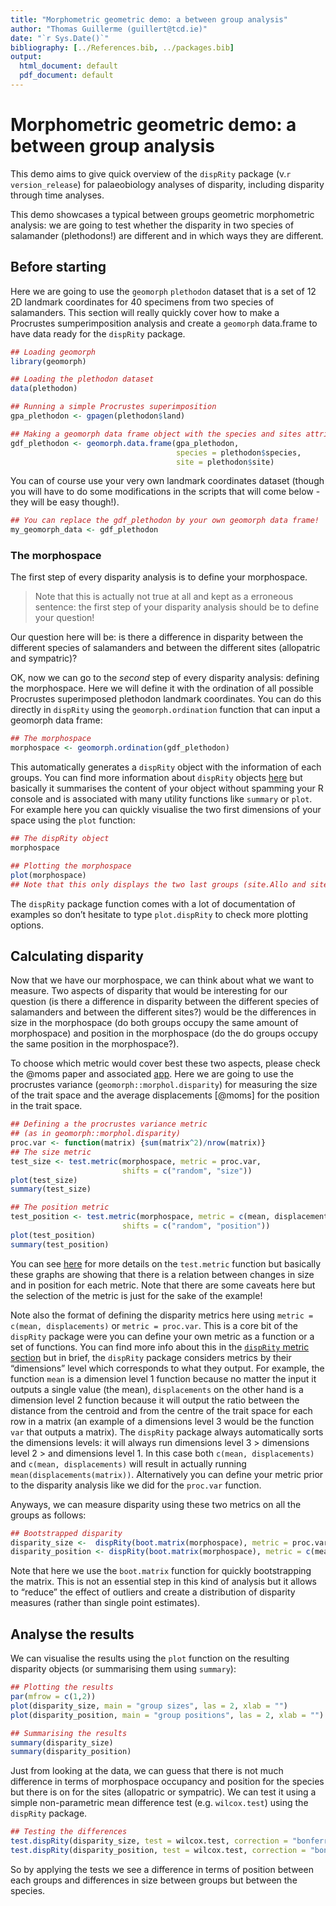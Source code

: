 ```yaml
---
title: "Morphometric geometric demo: a between group analysis"
author: "Thomas Guillerme (guillert@tcd.ie)"
date: "`r Sys.Date()`"
bibliography: [../References.bib, ../packages.bib]
output:
  html_document: default
  pdf_document: default
---
```



# Morphometric geometric demo: a between group analysis

This demo aims to give quick overview of the `dispRity` package (v.`r version_release`) for palaeobiology analyses of disparity, including disparity through time analyses.

This demo showcases a typical between groups geometric morphometric analysis: we are going to test whether the disparity in two species of salamander (plethodons!) are different and in which ways they are different.

## Before starting

Here we are going to use the `geomorph` `plethodon` dataset that is a set of 12 2D landmark coordinates for 40 specimens from two species of salamanders.
This section will really quickly cover how to make a Procrustes sumperimposition analysis and create a `geomorph` data.frame to have data ready for the `dispRity` package.


```r
## Loading geomorph
library(geomorph)

## Loading the plethodon dataset
data(plethodon)

## Running a simple Procrustes superimposition
gpa_plethodon <- gpagen(plethodon$land)

## Making a geomorph data frame object with the species and sites attributes
gdf_plethodon <- geomorph.data.frame(gpa_plethodon,
                                     species = plethodon$species,
                                     site = plethodon$site)
```

You can of course use your very own landmark coordinates dataset (though you will have to do some modifications in the scripts that will come below - they will be easy though!).

```r
## You can replace the gdf_plethodon by your own geomorph data frame!
my_geomorph_data <- gdf_plethodon
```

### The morphospace

The first step of every disparity analysis is to define your morphospace.

> Note that this is actually not true at all and kept as a erroneous sentence: the first step of your disparity analysis should be to define your question!

Our question here will be: is there a difference in disparity between the different species of salamanders and between the different sites (allopatric and sympatric)?

OK, now we can go to the _second_ step of every disparity analysis: defining the morphospace.
Here we will define it with the ordination of all possible Procrustes superimposed plethodon landmark coordinates.
You can do this directly in `dispRity` using the `geomorph.ordination` function that can input a geomorph data frame:

```r
## The morphospace
morphospace <- geomorph.ordination(gdf_plethodon)
```

This automatically generates a `dispRity` object with the information of each groups. You can find more information about `dispRity` objects [here](#disprity-object) but basically it summarises the content of your object without spamming your R console and is associated with many utility functions like `summary` or `plot`. For example here you can quickly visualise the two first dimensions of your space using the `plot` function:

```r
## The dispRity object
morphospace

## Plotting the morphospace
plot(morphospace)
## Note that this only displays the two last groups (site.Allo and site.Symp) since they overlap!
```

The `dispRity` package function comes with a lot of documentation of examples so don't hesitate to type `plot.dispRity` to check more plotting options.


## Calculating disparity

Now that we have our morphospace, we can think about what we want to measure.
Two aspects of disparity that would be interesting for our question (is there a difference in disparity between the different species of salamanders and between the different sites?) would be the differences in size in the morphospace (do both groups occupy the same amount of morphospace) and position in the morphospace (do the do groups occupy the same position in the morphospace?).

To choose which metric would cover best these two aspects, please check the @moms paper and associated [app](https://tguillerme.shinyapps.io/moms/). Here we are going to use the procrustes variance (`geomorph::morphol.disparity`) for measuring the size of the trait space and the average displacements [@moms] for the position in the trait space.

```r
## Defining a the procrustes variance metric
## (as in geomorph::morphol.disparity)
proc.var <- function(matrix) {sum(matrix^2)/nrow(matrix)}
## The size metric
test_size <- test.metric(morphospace, metric = proc.var,
                         shifts = c("random", "size"))
plot(test_size)
summary(test_size)

## The position metric
test_position <- test.metric(morphospace, metric = c(mean, displacements),
                         shifts = c("random", "position"))
plot(test_position)
summary(test_position)
```

You can see [here](#test-metric) for more details on the `test.metric` function but basically these graphs are showing that there is a relation between changes in size and in position for each metric.
Note that there are some caveats here but the selection of the metric is just for the sake of the example!

Note also the format of defining the disparity metrics here using `metric = c(mean, displacements)` or `metric = proc.var`. This is a core bit of the `dispRity` package were you can define your own metric as a function or a set of functions. You can find more info about this in the [`dispRity` metric section](#disparity-metrics) but in brief, the `dispRity` package considers metrics by their "dimensions" level which corresponds to what they output. For example, the function `mean` is a dimension level 1 function because no matter the input it outputs a single value (the mean), `displacements` on the other hand is a dimension level 2 function because it will output the ratio between the distance from the centroid and from the centre of the trait space for each row in a matrix (an example of a dimensions level 3 would be the function `var` that outputs a matrix).
The `dispRity` package always automatically sorts the dimensions levels: it will always run dimensions level 3 > dimensions level 2 > and dimensions level 1. In this case both `c(mean, displacements)` and `c(mean, displacements)` will result in actually running `mean(displacements(matrix))`.
Alternatively you can define your metric prior to the disparity analysis like we did for the `proc.var` function.

Anyways, we can measure disparity using these two metrics on all the groups as follows:

```r
## Bootstrapped disparity
disparity_size <-  dispRity(boot.matrix(morphospace), metric = proc.var)
disparity_position <- dispRity(boot.matrix(morphospace), metric = c(mean, displacements))
```

Note that here we use the `boot.matrix` function for quickly bootstrapping the matrix.
This is not an essential step in this kind of analysis but it allows to "reduce" the effect of outliers and create a distribution of disparity measures (rather than single point estimates).

## Analyse the results

We can visualise the results using the `plot` function on the resulting disparity objects (or summarising them using `summary`):

```r
## Plotting the results
par(mfrow = c(1,2))
plot(disparity_size, main = "group sizes", las = 2, xlab = "")
plot(disparity_position, main = "group positions", las = 2, xlab = "")

## Summarising the results
summary(disparity_size)
summary(disparity_position)
```

Just from looking at the data, we can guess that there is not much difference in terms of morphospace occupancy and position for the species but there is on for the sites (allopatric or sympatric).
We can test it using a simple non-parametric mean difference test (e.g. `wilcox.test`) using the `dispRity` package.

```r
## Testing the differences
test.dispRity(disparity_size, test = wilcox.test, correction = "bonferroni")
test.dispRity(disparity_position, test = wilcox.test, correction = "bonferroni")
```

So by applying the tests we see a difference in terms of position between each groups and differences in size between groups but between the species.
